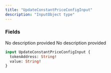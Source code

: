 ```yaml
---
title: "UpdateConstantPriceConfigInput"
description: "InputObject type"
---
```


### Fields

<ResponseField name="tokenAddress" type="String!" required>
  No description provided
</ResponseField>

<ResponseField name="value" type="String!" required>
  No description provided
</ResponseField>


```graphql UpdateConstantPriceConfigInput
input UpdateConstantPriceConfigInput {
  tokenAddress: String!
  value: String!
}
```
